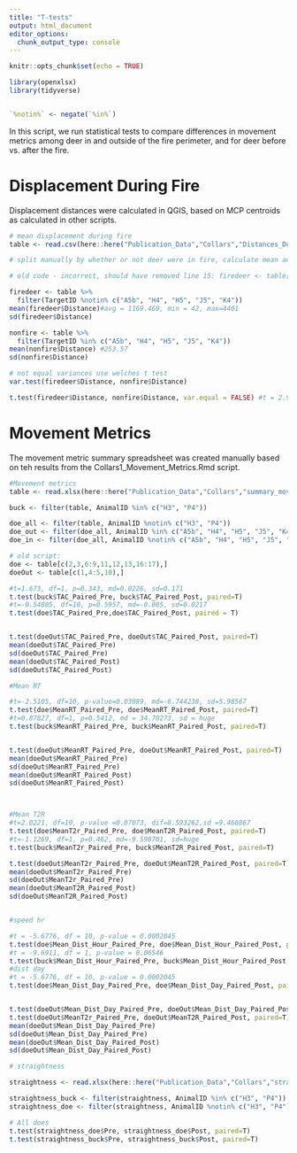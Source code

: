 ```yaml
---
title: "T-tests"
output: html_document
editor_options: 
  chunk_output_type: console
---
```


```r
knitr::opts_chunk$set(echo = TRUE)
```

```r
library(openxlsx)
library(tidyverse)


`%notin%` <- negate(`%in%`)
```

In this script, we run statistical tests to compare differences in movement metrics among deer in and outside of the fire perimeter, and for deer before vs. after the fire.

# Displacement During Fire

Displacement distances were calculated in QGIS, based on MCP centroids as calculated in other scripts.
```r
# mean displacement during fire
table <- read.csv(here::here("Publication_Data","Collars","Distances_During_Fire_QGIS.csv"))

# split manually by whether or not deer were in fire, calculate mean and SD

# old code - incorrect, should have removed line 15: firedeer <- table[-c(2,7:8,14, 16),]

firedeer <- table %>% 
  filter(TargetID %notin% c("A5b", "H4", "H5", "J5", "K4"))
mean(firedeer$Distance)#avg = 1169.469, min = 42, max=4401
sd(firedeer$Distance)

nonfire <- table %>% 
  filter(TargetID %in% c("A5b", "H4", "H5", "J5", "K4"))
mean(nonfire$Distance) #253.57
sd(nonfire$Distance)

# not equal variances use welches t test
var.test(firedeer$Distance, nonfire$Distance)

t.test(firedeer$Distance, nonfire$Distance, var.equal = FALSE) #t = 2.9707, df = 12.636, p-value = 0.0111

```

# Movement Metrics

The movement metric summary spreadsheet was created manually based on teh results from the Collars1_Movement_Metrics.Rmd script.
```r
#Movement metrics
table <- read.xlsx(here::here("Publication_Data","Collars","summary_move_collars.xlsx"))

buck <- filter(table, AnimalID %in% c("H3", "P4"))

doe_all <- filter(table, AnimalID %notin% c("H3", "P4"))
doe_out <- filter(doe_all, AnimalID %in% c("A5b", "H4", "H5", "J5", "K4"))
doe_in <- filter(doe_all, AnimalID %notin% c("A5b", "H4", "H5", "J5", "K4"))

# old script:
doe <- table[c(2,3,6:9,11,12,13,16:17),]
doeOut <- table[c(1,4:5,10),]

#t=1.673, df=1, p=0.343, md=0.0226, sd=0.171
t.test(buck$TAC_Paired_Pre, buck$TAC_Paired_Post, paired=T)
#t=-0.54805, df=10, p=0.5957, md=-0.005, sd=0.0217
t.test(doe$TAC_Paired_Pre,doe$TAC_Paired_Post, paired = T)


t.test(doeOut$TAC_Paired_Pre, doeOut$TAC_Paired_Post, paired=T)
mean(doeOut$TAC_Paired_Pre)
sd(doeOut$TAC_Paired_Pre)
mean(doeOut$TAC_Paired_Post)
sd(doeOut$TAC_Paired_Post)

#Mean RT

#t=-2.5105, df=10, p-value=0.03089, md=-6.744238, sd=5.98567
t.test(doe$MeanRT_Paired_Pre, doe$MeanRT_Paired_Post, paired=T)
#t=0.87827, df=1, p=0.5412, md = 34.70273, sd = huge
t.test(buck$MeanRT_Paired_Pre, buck$MeanRT_Paired_Post, paired=T)


t.test(doeOut$MeanRT_Paired_Pre, doeOut$MeanRT_Paired_Post, paired=T)
mean(doeOut$MeanRT_Paired_Pre)
sd(doeOut$MeanRT_Paired_Pre)
mean(doeOut$MeanRT_Paired_Post)
sd(doeOut$MeanRT_Paired_Post)



#Mean T2R
#t=2.0221, df=10, p-value =0.07073, dif=8.593262,sd =9.468867
t.test(doe$MeanT2r_Paired_Pre, doe$MeanT2R_Paired_Post, paired=T)
#t=-1.1269, df=1, p=0.462, md=-9.598701, sd=huge
t.test(buck$MeanT2r_Paired_Pre, buck$MeanT2R_Paired_Post, paired=T)

t.test(doeOut$MeanT2r_Paired_Pre, doeOut$MeanT2R_Paired_Post, paired=T)
mean(doeOut$MeanT2r_Paired_Pre)
sd(doeOut$MeanT2r_Paired_Pre)
mean(doeOut$MeanT2R_Paired_Post)
sd(doeOut$MeanT2R_Paired_Post)


#speed hr

#t = -5.6776, df = 10, p-value = 0.0002045
t.test(doe$Mean_Dist_Hour_Paired_Pre, doe$Mean_Dist_Hour_Paired_Post, paired=T)
#t = -9.6911, df = 1, p-value = 0.06546
t.test(buck$Mean_Dist_Hour_Paired_Pre, buck$Mean_Dist_Hour_Paired_Post, paired=T)
#dist day
#t = -5.6776, df = 10, p-value = 0.0002045
t.test(doe$Mean_Dist_Day_Paired_Pre, doe$Mean_Dist_Day_Paired_Post, paired=T)


t.test(doeOut$Mean_Dist_Day_Paired_Pre, doeOut$Mean_Dist_Day_Paired_Post, paired=T)
t.test(doeOut$MeanT2r_Paired_Pre, doeOut$MeanT2R_Paired_Post, paired=T)
mean(doeOut$Mean_Dist_Day_Paired_Pre)
sd(doeOut$Mean_Dist_Day_Paired_Pre)
mean(doeOut$Mean_Dist_Day_Paired_Post)
sd(doeOut$Mean_Dist_Day_Paired_Post)

# straightness

straightness <- read.xlsx(here::here("Publication_Data","Collars","straightness_index.xlsx"))

straightness_buck <- filter(straightness, AnimalID %in% c("H3", "P4"))
straightness_doe <- filter(straightness, AnimalID %notin% c("H3", "P4"))

# All does
t.test(straightness_doe$Pre, straightness_doe$Post, paired=T)
t.test(straightness_buck$Pre, straightness_buck$Post, paired=T)
```
